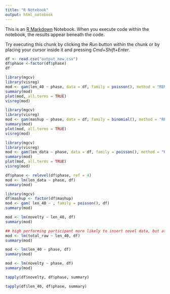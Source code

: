 ```yaml
---
title: "R Notebook"
output: html_notebook
---
```


This is an [R Markdown](http://rmarkdown.rstudio.com) Notebook. When you execute code within the notebook, the results appear beneath the code. 

Try executing this chunk by clicking the *Run* button within the chunk or by placing your cursor inside it and pressing *Cmd+Shift+Enter*. 

```r
df <- read.csv("output_new.csv")
df$phase <-factor(df$phase)
df
```


```r
library(mgcv)
library(visreg)
mod <- gam(len_40 ~ phase, data = df, family = poisson(), method = "REML")
summary(mod)
plot(mod, all.terms = TRUE)
visreg(mod)
```
```r
library(mgcv)
library(visreg)
mod <- gam(mashup ~ phase, data = df, family = binomial(), method = "REML")
summary(mod)
plot(mod, all.terms = TRUE)
visreg(mod)
```



```r
library(mgcv)
library(visreg)
mod <- gam(len_data ~ phase, data = df, family = poisson(), method = "REML")
summary(mod)
plot(mod, all.terms = TRUE)
visreg(mod)
```


```r
df$phase <- relevel(df$phase, ref = 4)
mod <- lm(len_data ~ phase, df)
summary(mod)
```
```r
library(mgcv)
df$mashup <- factor(df$mashup)
mod <- gam( len_40 ~ , family = poisson(), df)
summary(mod)
```

```r
mod <- lm(novelty ~ len_40, df)
summary(mod)
```


```r
## high performing participant more likely to insert novel data, but at the middle stage
mod <- lm(total_raw ~ len_40, df)
summary(mod)
```



```r
mod <- lm(len_40 ~ phase, df)
summary(mod)
```

```r
mod <- lm(novelty ~ phase, df)
summary(mod)
```

```r
tapply(df$novelty, df$phase, summary)
```

```r
tapply(df$len_40, df$phase, summary)
```


